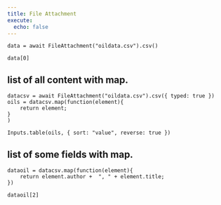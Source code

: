 ```yaml
---
title: File Attachment
execute:
  echo: false
---
```


```ojs

data = await FileAttachment("oildata.csv").csv()

```

```ojs
data[0]
```

## list of all content with map.

```ojs
datacsv = await FileAttachment("oildata.csv").csv({ typed: true })
oils = datacsv.map(function(element){
    return element;
}
)

Inputs.table(oils, { sort: "value", reverse: true })

```


## list of some fields with map.

```ojs
dataoil = datacsv.map(function(element){
    return element.author +  ", " + element.title;
})

dataoil[2]
```

